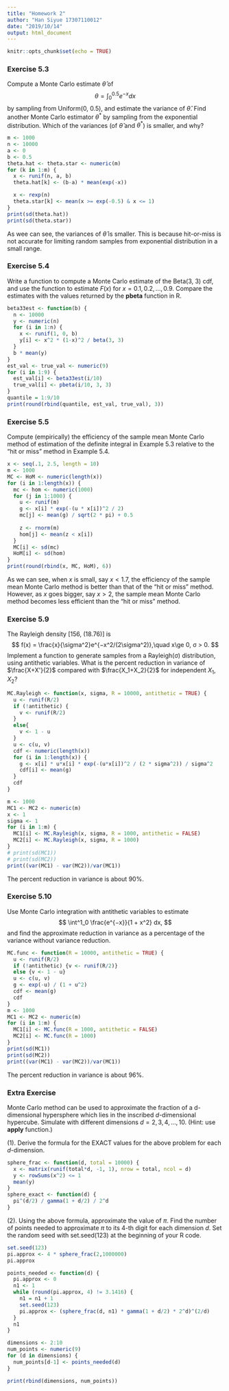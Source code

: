 ```yaml
---
title: "Homework 2"
author: "Han Siyue 17307110012"
date: "2019/10/14"
output: html_document
---
```


```r
knitr::opts_chunk$set(echo = TRUE)
```

### Exercise 5.3
Compute a Monte Carlo estimate $\hat\theta$ of
$$
\theta = \int_0^{0.5}e^{-x}dx
$$
by sampling from Uniform(0, 0.5), and estimate the variance of $\hat\theta$. Find another Monte Carlo estimator $\theta^*$ by sampling from the exponential distribution. Which of the variances (of $\hat\theta$ and $\theta^*$) is smaller, and why?
```r
m <- 1000
n <- 10000
a <- 0
b <- 0.5
theta.hat <- theta.star <- numeric(m)
for (k in 1:m) {
  x <- runif(n, a, b)
  theta.hat[k] <- (b-a) * mean(exp(-x))

  x <- rexp(n)
  theta.star[k] <- mean(x >= exp(-0.5) & x <= 1)
}
print(sd(theta.hat))
print(sd(theta.star))
```

As wee can see, the variances of $\hat\theta$ is smaller. This is because hit-or-miss is not accurate for limiting random samples from exponential distribution in a small range.

### Exercise 5.4
Write a function to compute a Monte Carlo estimate of the Beta(3, 3) cdf, and use the function to estimate $F(x)$ for $x = 0.1, 0.2, . . . , 0.9$. Compare the estimates with the values returned by the **pbeta** function in R.
```r
beta33est <- function(b) {
  n <- 10000
  y <- numeric(n)
  for (i in 1:n) {
    x <- runif(1, 0, b)
    y[i] <- x^2 * (1-x)^2 / beta(3, 3)
  }
  b * mean(y)
}
est_val <- true_val <- numeric(9)
for (i in 1:9) {
  est_val[i] <- beta33est(i/10)
  true_val[i] <- pbeta(i/10, 3, 3)
}
quantile = 1:9/10
print(round(rbind(quantile, est_val, true_val), 3))
```

### Exercise 5.5
Compute (empirically) the efficiency of the sample mean Monte Carlo method of estimation of the definite integral in Example 5.3 relative to the “hit or miss” method in Example 5.4.
```r
x <- seq(.1, 2.5, length = 10)
m <- 1000
MC <- HoM <- numeric(length(x))
for (i in 1:length(x)) {
  mc <- hom <- numeric(1000)
  for (j in 1:1000) {
    u <- runif(m)
    g <- x[i] * exp(-(u * x[i])^2 / 2)
    mc[j] <- mean(g) / sqrt(2 * pi) + 0.5
    
    z <- rnorm(m)
    hom[j] <- mean(z < x[i])
  }
  MC[i] <- sd(mc)
  HoM[i] <- sd(hom)
}
print(round(rbind(x, MC, HoM), 6))
```

As we can see, when $x$ is small, say $x < 1.7$, the efficiency of the sample mean Monte Carlo method is better than that of the “hit or miss” method. However, as $x$ goes bigger, say $x>2$, the sample mean Monte Carlo method becomes less efficient than the “hit or miss” method.

### Exercise 5.9
The Rayleigh density [156, (18.76)] is
$$
f(x) = \frac{x}{\sigma^2}e^{−x^2/(2\sigma^2)},\quad x\ge 0, σ > 0.
$$
Implement a function to generate samples from a Rayleigh(σ) distribution, using antithetic variables. What is the percent reduction in variance of $\frac{X+X'}{2}$ compared with $\frac{X_1+X_2}{2}$ for independent $X_1$, $X_2$?
```r
MC.Rayleigh <- function(x, sigma, R = 10000, antithetic = TRUE) {
  u <- runif(R/2)
  if (!antithetic) {
    v <- runif(R/2)
  } 
  else{
    v <- 1 - u
  }
  u <- c(u, v)
  cdf <- numeric(length(x))
  for (i in 1:length(x)) {
    g <- x[i] * u*x[i] * exp(-(u*x[i])^2 / (2 * sigma^2)) / sigma^2
    cdf[i] <- mean(g)
  }
  cdf
}

m <- 1000
MC1 <- MC2 <- numeric(m)
x <- 1
sigma <- 1
for (i in 1:m) {
  MC1[i] <- MC.Rayleigh(x, sigma, R = 1000, antithetic = FALSE)
  MC2[i] <- MC.Rayleigh(x, sigma, R = 1000)
}
# print(sd(MC1))
# print(sd(MC2))
print((var(MC1) - var(MC2))/var(MC1))
```

The percent reduction in variance is about 90%.

### Exercise 5.10
Use Monte Carlo integration with antithetic variables to estimate
$$
\int^1_0 \frac{e^{−x}}{1 + x^2} dx,
$$
and find the approximate reduction in variance as a percentage of the variance without variance reduction.
```r
MC.func <- function(R = 10000, antithetic = TRUE) {
  u <- runif(R/2)
  if (!antithetic) {v <- runif(R/2)} 
  else {v <- 1 - u}
  u <- c(u, v)
  g <- exp(-u) / (1 + u^2)
  cdf <- mean(g)
  cdf
}
m <- 1000
MC1 <- MC2 <- numeric(m)
for (i in 1:m) {
  MC1[i] <- MC.func(R = 1000, antithetic = FALSE)
  MC2[i] <- MC.func(R = 1000)
}
print(sd(MC1))
print(sd(MC2))
print((var(MC1) - var(MC2))/var(MC1))
```

The percent reduction in variance is about 96%.

### Extra Exercise
Monte Carlo method can be used to approximate the fraction of a d-dimensional hypersphere which lies in the inscribed $d$-dimensional hypercube. Simulate with different dimensions $d = 2,3,4,...,10$. (Hint: use **apply** function.)

(1). Derive the formula for the EXACT values for the above problem for each $d$-dimension.
```r
sphere_frac <- function(d, total = 10000) {
  x <- matrix(runif(total*d, -1, 1), nrow = total, ncol = d)
  y <- rowSums(x^2) <= 1
  mean(y)
}
sphere_exact <- function(d) {
  pi^(d/2) / gamma(1 + d/2) / 2^d
}
```

(2). Using the above formula, approximate the value of $\pi$. Find the number of points needed to approximate $\pi$ to its 4-th digit for each dimension $d$. Set the random seed with set.seed(123) at the beginning of your R code.
```r
set.seed(123)
pi.approx <- 4 * sphere_frac(2,1000000)
pi.approx

points_needed <- function(d) {
  pi.approx <- 0
  n1 <- 1
  while (round(pi.approx, 4) != 3.1416) {
    n1 = n1 + 1
    set.seed(123)
    pi.approx <- (sphere_frac(d, n1) * gamma(1 + d/2) * 2^d)^(2/d)
  }
  n1
}

dimensions <- 2:10
num_points <- numeric(9)
for (d in dimensions) {
  num_points[d-1] <- points_needed(d)
}

print(rbind(dimensions, num_points))
```


